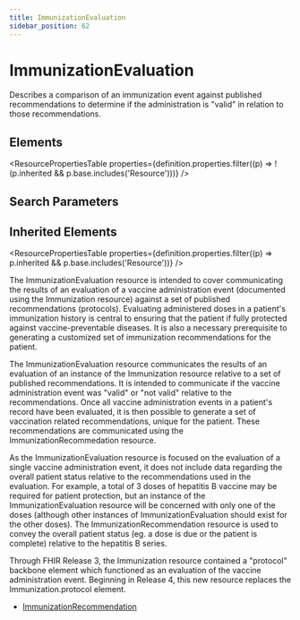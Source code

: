 ```yaml
---
title: ImmunizationEvaluation
sidebar_position: 62
---
```



# ImmunizationEvaluation

Describes a comparison of an immunization event against published recommendations to determine if the administration is "valid" in relation to those recommendations.

<Tabs queryString="section">
  <TabItem value="schema" label="Schema" default>

## Elements

<ResourcePropertiesTable
  properties={definition.properties.filter((p) => !(p.inherited && p.base.includes('Resource')))}
/>

## Search Parameters

<SearchParamsTable searchParams={definition.searchParameters} />

## Inherited Elements

<ResourcePropertiesTable properties={definition.properties.filter((p) => p.inherited && p.base.includes('Resource'))} />

  </TabItem>
  <TabItem value="usage" label="Usage">
<div> <a name="scope"></a> <p> The <Link to="/docs/api/fhir/resources/immunizationevaluation">ImmunizationEvaluation</Link> resource is intended to cover communicating the results of an evaluation of a vaccine administration event (documented using the <Link to="/docs/api/fhir/resources/immunization">Immunization</Link> resource) against a set of published recommendations (protocols). Evaluating administered doses in a patient's immunization history is central to ensuring that the patient if fully protected against vaccine-preventable diseases. It is also a necessary prerequisite to generating a customized set of immunization recommendations for the patient. </p> </div>
  </TabItem>
  <TabItem value="relationships" label="Relationships">
<div> <p> The <Link to="/docs/api/fhir/resources/immunizationevaluation">ImmunizationEvaluation</Link> resource communicates the results of an evaluation of an instance of the <Link to="/docs/api/fhir/resources/immunization">Immunization</Link> resource relative to a set of published recommendations. It is intended to communicate if the vaccine administration event was "valid" or "not valid" relative to the recommendations. Once all vaccine administration events in a patient's record have been evaluated, it is then possible to generate a set of vaccination related recommendations, unique for the patient. These recommendations are communicated using the ImmunizationRecommedation resource. </p> <p> As the <Link to="/docs/api/fhir/resources/immunizationevaluation">ImmunizationEvaluation</Link> resource is focused on the evaluation of a single vaccine administration event, it does not include data regarding the overall patient status relative to the recommendations used in the evaluation. For example, a total of 3 doses of hepatitis B vaccine may be required for patient protection, but an instance of the <Link to="/docs/api/fhir/resources/immunizationevaluation">ImmunizationEvaluation</Link> resource will be concerned with only one of the doses (although other instances of <Link to="/docs/api/fhir/resources/immunizationevaluation">ImmunizationEvaluation</Link> should exist for the other doses). The <Link to="/docs/api/fhir/resources/immunizationrecommendation">ImmunizationRecommendation</Link> resource is used to convey the overall patient status (eg. a dose is due or the patient is complete) relative to the hepatitis B series. </p> </div>
  </TabItem>
  <TabItem value="backgroundAndContext" label="Background and Context">
<div> <p> Through FHIR Release 3, the <Link to="/docs/api/fhir/resources/immunization">Immunization</Link> resource contained a  "protocol" backbone element which functioned as an evaluation of the vaccine administration event. Beginning in Release 4, this new resource replaces the <Link to="/docs/api/fhir/resources/immunization">Immunization</Link>.protocol element. </p> </div>
  </TabItem>
  <TabItem value="referencedBy" label="Referenced By">
<ul><li><a href="/docs/api/fhir/resources/immunizationrecommendation">ImmunizationRecommendation</a></li></ul>
  </TabItem>
</Tabs>
